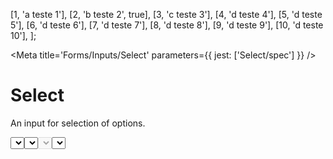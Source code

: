 

  [1, 'a teste 1'],
  [2, 'b teste 2', true],
  [3, 'c teste 3'],
  [4, 'd teste 4'],
  [5, 'd teste 5'],
  [6, 'd teste 6'],
  [7, 'd teste 7'],
  [8, 'd teste 8'],
  [9, 'd teste 9'],
  [10, 'd teste 10'],
];

<Meta title='Forms/Inputs/Select' parameters={{ jest: ['Select/spec'] }} />

# Select

An input for selection of options.

<Preview>
  <Story name='Default'>
    <Select width='250px' placeholder='Placeholder here...' options={options}/>
  </Story>
</Preview>

<Preview>
  <Story name='Error'>
    <Select width='250px' error placeholder='Placeholder here...' options={options}/>
  </Story>
</Preview>

<Preview>
  <Story name='Disabled'>
    <Select width='250px' disabled placeholder='Placeholder here...' options={options}/>
  </Story>
</Preview>

#### No Placeholder

<Preview>
  <Story name='No Placeholder'>
    <Select width='250px' options={options}/>
  </Story>
</Preview>

<Props of={Select} />

# Select with filter

An input for selection of options.

<Preview>
  <Story name='Select with filter'>
    <SelectFiltered width='250px' placeholder='Placeholder here...' options={options}/>
  </Story>
</Preview>


<Preview>
  <Story name='Select with filter and ellipses'>
    <SelectFiltered width='250px' value={11} placeholder='Placeholder here...' options={optionsEllipses}/>
  </Story>
</Preview>

<Preview>
  <Story name='Select with filter and error'>
    <SelectFiltered width='250px' error placeholder='Placeholder here...' options={options}/>
  </Story>
</Preview>


<Preview>
  <Story name='Select with filter and disabled'>
    <SelectFiltered width='250px' disabled error placeholder='Placeholder here...' options={options}/>
  </Story>
</Preview>

<Props of={SelectFiltered} />

# MultiSelect

An input for selection of options.

<Preview>
  <Story name='MultiSelect'>
    <MultiSelect placeholder='Placeholder here...' options={options}/>
  </Story>
</Preview>


<Preview>
  <Story name='MultiSelect Error'>
    <MultiSelect error placeholder='Placeholder here...' options={options}/>
  </Story>
</Preview>


<Preview>
  <Story name='MultiSelect Disabled'>
    <MultiSelect disabled placeholder='Placeholder here...' options={options}/>
  </Story>
</Preview>


<Props of={MultiSelect} />

# MultiSelectFiltered

An input for selection of options.

<Preview>
  <Story name='MultiSelectFiltered'>
    <MultiSelectFiltered placeholder='Placeholder here...' onChange={action('change')} options={options}/>
  </Story>
</Preview>


<Preview>
  <Story name='MultiSelectFiltered error'>
    <MultiSelectFiltered error placeholder='Placeholder here...' onChange={action('change')} options={options}/>
  </Story>
</Preview>


<Preview>
  <Story name='MultiSelectFiltered disabled'>
    <MultiSelectFiltered disabled placeholder='Placeholder here...' onChange={action('change')} options={options}/>
  </Story>
</Preview>


<Props of={MultiSelectFiltered} />

